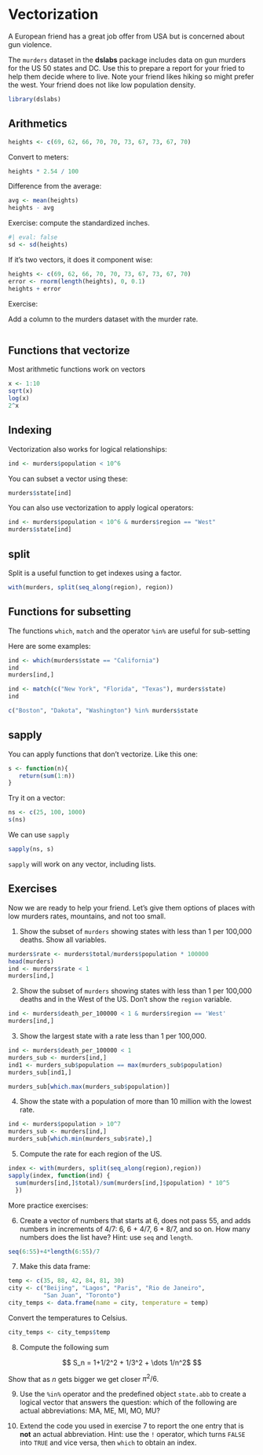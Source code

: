 # Vectorization 

A European friend has a great job offer from USA but is concerned about gun violence. 

The `murders` dataset in the **dslabs** package includes data on gun murders for the US 50 states and DC. Use this to prepare a report for your fried to help them decide where to live. Note your friend likes hiking so might prefer the west. Your friend does not like low population density.

```r
library(dslabs)
```

## Arithmetics

```r
heights <- c(69, 62, 66, 70, 70, 73, 67, 73, 67, 70)
```

Convert to meters:

```r
heights * 2.54 / 100
```

Difference from the average:

```r
avg <- mean(heights)
heights - avg 
```

Exercise: compute the standardized inches.

```r
#| eval: false
sd <- sd(heights)

```


If it's two vectors, it does it component wise:

```r
heights <- c(69, 62, 66, 70, 70, 73, 67, 73, 67, 70)
error <- rnorm(length(heights), 0, 0.1)
heights + error
```


Exercise:

Add a column to the murders dataset with the murder rate.

```r

```


## Functions that vectorize

Most arithmetic functions work on vectors

```r
x <- 1:10
sqrt(x)
log(x)
2^x
```


## Indexing


Vectorization also works for logical relationships:

```r
ind <- murders$population < 10^6
```


You can subset a vector using these:

```r
murders$state[ind]
```


You can also use vectorization to apply logical operators:

```r
ind <- murders$population < 10^6 & murders$region == "West"
murders$state[ind]
```

## split

Split is a useful function to get indexes using a factor.
```r
with(murders, split(seq_along(region), region))
```

## Functions for subsetting

The functions `which`, `match` and the operator `%in%` are 
useful for sub-setting

Here are some examples:

```r
ind <- which(murders$state == "California")
ind
murders[ind,]
```


```r
ind <- match(c("New York", "Florida", "Texas"), murders$state)
ind
```

```r
c("Boston", "Dakota", "Washington") %in% murders$state
```

## sapply

You can apply functions that don't vectorize. Like this one:

```r
s <- function(n){
   return(sum(1:n))
}
```

Try it on a vector:

```r
ns <- c(25, 100, 1000)
s(ns)
```

We can use `sapply`
```r
sapply(ns, s)
```

`sapply` will work on any vector, including lists.


## Exercises

Now we are ready to help your friend. Let's give them options of places with low murders rates, mountains, and not too small.

(@) Show the subset of `murders` showing states with less than 1 per 100,000 deaths. Show all variables.
```r
murders$rate <- murders$total/murders$population * 100000
head(murders)
ind <- murders$rate < 1
murders[ind,]
```

(@) Show the subset of `murders` showing states with less than 1 per 100,000 deaths and in the West of the US. Don't show the `region` variable.
```r
ind <- murders$death_per_100000 < 1 & murders$region == 'West'
murders[ind,]
```

(@) Show the largest state with a rate less than 1 per 100,000.
```r
ind <- murders$death_per_100000 < 1 
murders_sub <- murders[ind,]
ind1 <- murders_sub$population == max(murders_sub$population)
murders_sub[ind1,]

murders_sub[which.max(murders_sub$population)]
```

(@) Show the state with a population of more than 10 million with the lowest rate.
```r
ind <- murders$population > 10^7
murders_sub <- murders[ind,]
murders_sub[which.min(murders_sub$rate),]
```

(@) Compute the rate for each region of the US.
```r
index <- with(murders, split(seq_along(region),region))
sapply(index, function(ind) {
  sum(murders[ind,]$total)/sum(murders[ind,]$population) * 10^5
  })
```

More practice exercises:

(@) Create a vector of numbers that starts at 6, does not pass 55, and adds numbers in increments of 4/7: 6, 6 + 4/7, 6 + 8/7, and so on. How many numbers does the list have? Hint: use `seq` and `length`.
```r
seq(6:55)+4*length(6:55)/7
```

(@) Make this data frame:

```r
temp <- c(35, 88, 42, 84, 81, 30)
city <- c("Beijing", "Lagos", "Paris", "Rio de Janeiro", 
          "San Juan", "Toronto")
city_temps <- data.frame(name = city, temperature = temp)
```

Convert the temperatures to Celsius.
```r
city_temps <- city_temps$temp
```

(@) Compute the following sum  

$$
S_n = 1+1/2^2 + 1/3^2 + \dots 1/n^2$
$$

Show that as $n$ gets bigger we get closer $\pi^2/6$.

(@) Use the `%in%` operator and the predefined object `state.abb` to create a logical vector that answers the question: which of the following are actual abbreviations: MA, ME, MI, MO, MU?


(@) Extend the code you used in exercise 7 to report the one entry that is **not** an actual abbreviation. Hint: use the `!` operator, which turns `FALSE` into `TRUE` and vice versa, then `which` to obtain an index.

